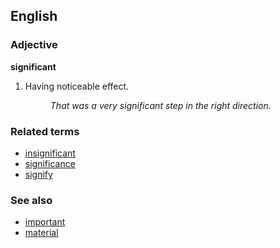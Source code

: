 ==English==

===Adjective===
'''significant'''

# Having noticeable effect.
#: ''That was a very significant step in the right direction.''

===Related terms===
*[[insignificant]]
*[[significance]]
*[[signify]]

===See also===
*[[important]]
*[[material]]